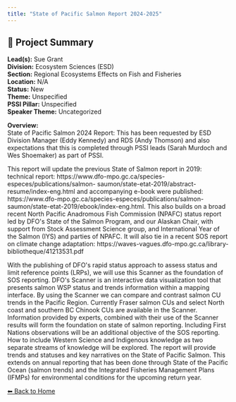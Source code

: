 ```yaml
---
title: "State of Pacific Salmon Report 2024-2025"
---
```


## 🧬 Project Summary

**Lead(s):** Sue Grant  
**Division:** Ecosystem Sciences (ESD)  
**Section:** Regional Ecosystems Effects on Fish and Fisheries  
**Location:** N/A  
**Status:** New  
**Theme:** Unspecified  
**PSSI Pillar:** Unspecified  
**Speaker Theme:** Uncategorized  

**Overview:**  
State of Pacific Salmon 2024 Report: This has been requested by ESD Division
Manager (Eddy Kennedy) and RDS (Andy Thomson) and also expectations that this
is completed through PSSI leads (Sarah Murdoch and Wes Shoemaker) as part of
PSSI.

This report will update the previous State of Salmon report in 2019: technical
report: https://www.dfo-mpo.gc.ca/species-especes/publications/salmon-
saumon/state-etat-2019/abstract-resume/index-eng.html and accompanying e-book
were published: https://www.dfo-mpo.gc.ca/species-especes/publications/salmon-
saumon/state-etat-2019/ebook/index-eng.html. This also builds on a broad
recent North Pacific Anadromous Fish Commission (NPAFC) status report led by
DFO&#39;s State of the Salmon Program, and our Alaskan Chair, with support from
Stock Assessment Science group, and International Year of the Salmon (IYS) and
parties of NPAFC. It will also tie in a recent SOS report on climate change
adaptation: https://waves-vagues.dfo-mpo.gc.ca/library-
bibliotheque/41213531.pdf

With the publishing of DFO&#39;s rapid status approach to assess status and limit
reference points (LRPs), we will use this Scanner as the foundation of SOS
reporting. DFO&#39;s Scanner is an interactive data visualization tool that
presents salmon WSP status and trends information within a mapping interface.
By using the Scanner we can compare and contrast salmon CU trends in the
Pacific Region. Currently Fraser salmon CUs and select North coast and
southern BC Chinook CUs are available in the Scanner. Information provided by
experts, combined with their use of the Scanner results will form the
foundation on state of salmon reporting. Including First Nations observations
will be an additional objective of the SOS reporting. How to include Western
Science and Indigenous knowledge as two separate streams of knowledge will be
explored. The report will provide trends and statuses and key narratives on
the State of Pacific Salmon. This extends on annual reporting that has been
done through State of the Pacific Ocean (salmon trends) and the Integrated
Fisheries Management Plans (IFMPs) for environmental conditions for the
upcoming return year.



[⬅ Back to Home](../index.qmd)
